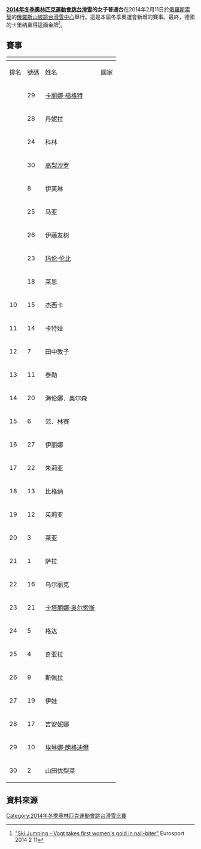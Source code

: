 {{Infobox Olympic event
|event = 女子個人普通台
|games = 2014年冬季
|image = [[Image:Ski_jumping_pictogram.svg|80px]]
|caption = 
|venue = [[俄羅斯山坡跳台滑雪中心|俄羅斯山坡跳台滑雪中心]]
|dates = 2014年2月11日
|competitors = 30
|nations = 12
|gold = 
|goldNOC = 
|silver = 
|silverNOC = 
|bronze = 
|bronzeNOC = 
|win_value = 247.4分
|win_label = 冠軍成績
|prev = 
|next = [[2018年冬季奧林匹克運動會跳台滑雪比賽－女子個人普通台|2018]]
|}}
{{SkiJumpingAt2014WinterOlympics}}

'''[[2014年冬季奧林匹克運動會|2014年冬季奧林匹克運動會]][[2014年冬季奧林匹克運動會跳台滑雪比賽|跳台滑雪]]的女子普通台'''在2014年2月11日於[[俄羅斯|俄羅斯]][[索契|索契]]的[[俄羅斯山坡跳台滑雪中心|俄羅斯山坡跳台滑雪中心]]舉行。這是本屆冬季奧運會新增的賽事。最終，德國的卡里纳贏得這面金牌<ref>[http://uk.eurosport.yahoo.com/news/ski-jumping-german-vogt-wins-women-39-s-190350500--spt.html "Ski Jumping - Vogt takes first women's gold in nail-biter"] {{Wayback|url=http://uk.eurosport.yahoo.com/news/ski-jumping-german-vogt-wins-women-39-s-190350500--spt.html |date=20140302013243 }} Eurosport 2014 2 11</ref>。

==賽事==
{| class="wikitable sortable" style="text-align:center"
! colspan=4|  !! colspan=3|首輪 !! colspan=3|決賽輪  !! 總計
|-
! 排名 !! 號碼 !! 姓名 !! 國家 !!距離 （米） !!得分 !!排名 !!距離 （米） !!得分 !!排名  !!得分
|-
| {{gold01}} || 29 || align="left"| [[卡丽娜·福格特|卡丽娜·福格特]] || align="left"| {{FlagIOC|GER|2014年冬季}} || 103.0 || 126.8 || 1 || 97.5 || 120.6 || 5 || 247.4
|-
| {{silver02}} || 28 || align="left"| 丹妮拉 || align="left"| {{FlagIOC|AUT|2014年冬季}} || 98.5 || 120.2 || 5 || 104.5 || 126.0 || 1 || 246.2
|-
| {{bronze03}} || 24 || align="left"| 科林  || align="left"| {{FlagIOC|FRA|2014年冬季}} || 99.5 || 125.7 || 2 || 97.5 || 119.5 || 8 || 245.2
|-
| {{sort|04|4}} || 30 || align="left"| [[高梨沙罗|高梨沙罗]]  || align="left"| {{FlagIOC|JPN|2014年冬季}} || 100.0 || 124.1 || 3 || 98.5 || 118.9 || 9 || 243.0
|-
| {{sort|05|5}} || 8 || align="left"| 伊芙琳  || align="left"| {{FlagIOC|ITA|2014年冬季}} || 98.5 || 120.5 || 4 || 99.0 || 121.7 || 4 || 242.2
|-
| {{sort|06|6}} || 25 || align="left"| 马亚  || align="left"| {{FlagIOC|SLO|2014年冬季}} || 100.5 || 120.1 || 6 || 100.5 || 121.8 || 3 || 241.9
|-
| {{sort|07|7}} || 26 || align="left"| 伊藤友树  || align="left"| {{FlagIOC|JPN|2014年冬季}} || 97.5 || 117.4 || 10 || 101.0 || 124.4 || 2 || 241.8
|-
| {{sort|08|8}} || 23 || align="left"| [[玛伦·伦比|玛伦·伦比]]  || align="left"| {{FlagIOC|NOR|2014年冬季}} || 97.0 || 115.5 || 13 || 100.0 || 120.0 || 6 || 235.5
|-
| {{sort|09|9}} || 18 || align="left"| 莱恩  || align="left"| {{FlagIOC|NOR|2014年冬季}} || 97.5 || 117.7 || 9 || 98.5 || 116.9 || 11 || 234.6
|-
| 10 || 15 || align="left"| 杰西卡  || align="left"| {{Nowrap|{{FlagIOC|USA|2014年冬季}}}} || 97.0 || 116.3 || 12 || 99.0 || 117.8 || 10 || 234.1
|-
| 11 || 14 || align="left"| 卡特娅  || align="left"| {{FlagIOC|SLO|2014年冬季}} || 96.5 || 113.9 || 17 || 99.5 || 119.7 || 7 || 233.6
|-
| 12 || 7 || align="left"| 田中敦子  || align="left"| {{FlagIOC|CAN|2014年冬季}} || 97.5 || 117.8 || 8 || 95.0 || 113.5 || 12 || 231.3
|-
| 13 || 11 || align="left"| 泰勒  || align="left"| {{FlagIOC|CAN|2014年冬季}} || 97.5 || 118.2 || 7 || 96.0 || 112.2 || 14 || 230.4
|-
| 14 || 20 || align="left"| 海伦娜．奥尔森  || align="left"| {{FlagIOC|NOR|2014年冬季}} || 98.5 || 115.0 || 15 || 98.0 || 113.3 || 13 || 228.3
|-
| 15 || 6 || align="left"| 范．林赛  || align="left"| {{FlagIOC|USA|2014年冬季}} || 97.0 || 116.4 || 11 || 94.5 || 110.8 || 15 || 227.2
|-
| 16 || 27 || align="left"| 伊丽娜  || align="left"| {{FlagIOC|RUS|2014年冬季}} || 98.5 || 114.4 || 16 || 94.5 || 107.8 || 19 || 222.2
|-
| 17 || 22 || align="left"| 朱莉亚  || align="left"| {{FlagIOC|FIN|2014年冬季}} || 95.5 || 115.1 || 14 || 93.5 || 106.4 || 20 || 221.5
|-
| 18 || 13 || align="left"| 比格纳  || align="left"| {{FlagIOC|SUI|2014年冬季}} || 96.0 || 112.3 || 20 || 96.0 || 108.4 || 18 || 220.7
|-
| 19 || 12 || align="left"| 茱莉亚 || align="left"| {{FlagIOC|FRA|2014年冬季}} || 95.5 || 113.8 || 18 || 91.5 || 104.7 || 22 || 218.5
|-
| 20 || 3 || align="left"| 莱亚  || align="left"| {{FlagIOC|FRA|2014年冬季}} || 93.0 || 107.9 || 22 || 93.0 || 110.2 || 16 || 218.1
|-
| 21 || 1 || align="left"| 萨拉  || align="left"| {{FlagIOC|USA|2014年冬季}} || 94.0 || 112.4 || 19 || 91.5 || 105.2 || 21 || 217.6
|-
| 22 || 16 || align="left"| 乌尔丽克  || align="left"| {{FlagIOC|GER|2014年冬季}} || 94.0 || 110.5 || 21 || 91.5 || 104.4 || 24 || 214.9
|-
| 23 || 21 || align="left"| [[卡塔丽娜·奥尔索斯|卡塔丽娜·奥尔索斯]]  || align="left"| {{FlagIOC|GER|2014年冬季}} || 90.5 || 103.2 || 24 || 92.5 || 108.6 || 17 || 211.8
|-
| 24 || 5 || align="left"| 格达  || align="left"| {{FlagIOC|NOR|2014年冬季}} || 93.0 || 105.8 || 23 || 91.5 || 103.9 || 25 || 209.7
|-
| 25 || 4 || align="left"| 奇亚拉  || align="left"| {{FlagIOC|AUT|2014年冬季}} || 92.0 || 102.5 || 25 || 96.0 || 104.6 || 23 || 207.1
|-
| 26 || 9 || align="left"| 斯佩拉  || align="left"| {{FlagIOC|SLO|2014年冬季}} || 91.5 || 102.0 || 26 || 86.5 || 97.6 || 27 || 199.6
|-
| 27 || 19 || align="left"| 伊娃  || align="left"| {{FlagIOC|SLO|2014年冬季}} || 90.0 || 100.1 || 28 || 88.0 || 99.0 || 26 || 199.1
|-
| 28 || 17 || align="left"| 吉安妮娜  || align="left"| {{FlagIOC|GER|2014年冬季}} || 90.5 || 100.3 || 27 || 87.5 || 92.4 || 29 || 192.7
|-
| 29 || 10 || align="left"| [[埃琳娜·朗格迪爾|埃琳娜·朗格迪爾]] || align="left"| {{FlagIOC|ITA|2014年冬季}} || 85.0 || 86.2 || 29 || 88.0 || 93.4 || 28 || 179.6
|-
| 30 || 2 || align="left"|山田优梨菜  || align="left"| {{FlagIOC|JPN|2014年冬季}} || 78.0 || 73.3 || 30 || 64.5 || 42.4 || 30 || 115.7
|}

== 資料來源 ==
{{reflist}}

[[Category:2014年冬季奧林匹克運動會跳台滑雪比賽|Category:2014年冬季奧林匹克運動會跳台滑雪比賽]]